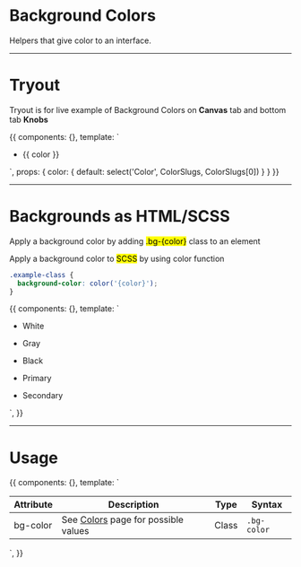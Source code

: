 <!-- Storybook Addon imports -->

<!-- Additional Helpers -->


<Meta title='2. Global|Background Colors' />


# Background Colors

Helpers that give color to an interface.


<hr/>

# Tryout

Tryout is for live example of Background Colors on **Canvas** tab and bottom tab **Knobs**

<Story name='Tryout'>
  {{
    components: {},
    template: `<div>
        <ul class="docs__bg-color-list">
          <li>
            <div class="docs__bg-color-item" :class="'bg-' + color"></div>
            <p>
              {{ color }}
            </p>
          </li>
        </ul>
      </div>`,
    props: {
      color: {
        default: select('Color', ColorSlugs, ColorSlugs[0])
      }
    }
  }}
</Story>

<hr/>


# Backgrounds as HTML/SCSS

Apply a background color by adding <mark>.bg-{color}</mark> class to an element

Apply a background color to <mark>SCSS</mark> by using color function 

```scss
.example-class {
  background-color: color('{color}');
}
```

<Preview>
  <Story name='Backgrounds'>
    {{
      components: {},
      template: `<div>
        <ul class="docs__bg-color-list">
          <li>
            <div class="docs__bg-color-item bg-white"></div>
            <p>White</p>
          </li>
          <li>
            <div class="docs__bg-color-item bg-gray"></div>
            <p>Gray</p>
          </li>
          <li>
            <div class="docs__bg-color-item bg-black"></div>
            <p>Black</p>
          </li>
          <li>
            <div class="docs__bg-color-item bg-primary"></div>
            <p>Primary</p>
          </li>
          <li>
            <div class="docs__bg-color-item bg-secondary"></div>
            <p>Secondary</p>
          </li>
        </ul>
      </div>`,
    }}
  </Story>
</Preview>

<hr />


# Usage 

<Story name='Usage'>
  {{
    components: {},
    template: `<table class="table table--compact table--celled">
      <thead>
        <tr>
          <th>Attribute</th>
          <th>Description</th>
          <th>Type</th>
          <th>Syntax</th>
        </tr>
      </thead>
      <tbody>
        <tr>
          <td>bg-color</td>
          <td>See <a href="/?path=/docs/2-global-colors--list"><span>Colors</span></a> page for possible values</td>
          <td>Class</td>
          <td><code>.bg-color</code></td>
        </tr>
      </tbody>
  </table>`,
  }}
</Story>

